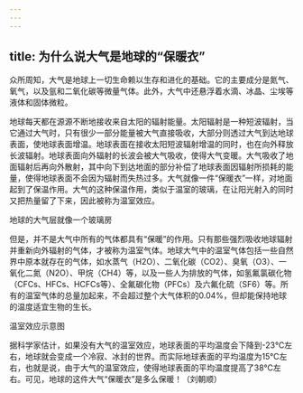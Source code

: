 ```yaml
---
---
---
```

title: 为什么说大气是地球的“保暖衣”
---




众所周知，大气是地球上一切生命赖以生存和进化的基础。它的主要成分是氮气、氧气，以及氩和二氧化碳等微量气体。此外，大气中还悬浮着水滴、冰晶、尘埃等液体和固体微粒。

地球每天都在源源不断地接收来自太阳的辐射能量。太阳辐射是一种短波辐射，当它通过大气时，只有很少一部分能量被大气直接吸收，大部分则透过大气到达地球表面，使地球表面增温。地球表面在接收太阳短波辐射增温的同时，也在向外释放长波辐射。地球表面向外辐射的长波会被大气吸收，使得大气变暖。大气吸收了地面辐射后再向外散射，其中向下到达地面的部分补偿了地球表面因辐射所损耗的能量，使得地球表面不会因为辐射而失热过多。大气就像一件“保暖衣”一样，对地面起到了保温作用。大气的这种保温作用，类似于温室的玻璃，在让阳光射入的同时又把热量留了下来，因此被称为温室效应。

地球的大气层就像一个玻璃房



但是，并不是大气中所有的气体都具有“保暖”的作用。只有那些强烈吸收地球辐射并重新向外辐射的气体，才被称为温室气体。地球大气中的温室气体包括一些自然界中原本就存在的气体，如水蒸气（H2O）、二氧化碳（CO2）、臭氧（O3）、一氧化二氮（N2O）、甲烷（CH4）等，以及一些人为排放的气体，如氢氟氯碳化物（CFCs、HFCs、HCFCs等）、全氟碳化物（PFCs）及六氟化硫（SF6）等。所有的温室气体的总量加起来，不会超过整个大气体积的0.04%，但却能保持地球的温度适宜生物的生长。

温室效应示意图



据科学家估计，如果没有大气的温室效应，地球表面的平均温度会下降到-23℃左右，地球就会变成一个冷寂、冰封的世界。而实际地球表面的平均温度为15℃左右，也就是说，由于大气的温室效应，使得地球表面的平均温度提高了38℃左右。可见，地球的这件大气“保暖衣”是多么保暖！（刘朝顺）
